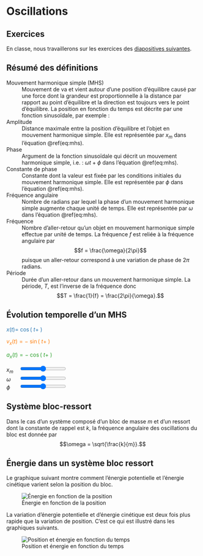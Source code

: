 # Oscillations

## Exercices {-}

En classe, nous travaillerons sur les exercices des [diapositives 
suivantes](https://docs.google.com/presentation/d/1K3wUYffcH0Q8pshmT-csSTZUmDQt0aj7my9UdrElOso/edit?usp=sharing).

## Résumé des définitions

Mouvement harmonique simple (MHS)
: Mouvement de va et vient autour d'une position d'équilibre causé par une 
force dont la grandeur est proportionnelle à la distance par rapport au point 
d'équilibre et la direction est toujours vers le point d'équilibre. La position 
en fonction du temps est décrite par une fonction sinusoïdale, par exemple :
\begin{equation}
  x = x_m \cos(\omega t + \phi).
  (\#eq:mhs)
\end{equation}

Amplitude
: Distance maximale entre la position d'équilibre et l'objet en mouvement 
harmonique simple. Elle est représentée par $x_m$ dans l'équation 
\@ref(eq:mhs).

Phase
: Argument de la fonction sinusoïdale qui décrit un mouvement harmonique 
simple, i.e. : $\omega t + \phi$ dans l'équation \@ref(eq:mhs).

Constante de phase
: Constante dont la valeur est fixée par les conditions initiales du mouvement 
harmonique simple. Elle est représentée par $\phi$ dans l'équation 
\@ref(eq:mhs).

Fréquence angulaire
: Nombre de radians par lequel la phase d'un mouvement harmonique simple 
augmente chaque unité de temps. Elle est représentée par $\omega$ dans 
l'équation \@ref(eq:mhs).

Fréquence
: Nombre d'aller-retour qu'un objet en mouvement harmonique simple effectue par 
unité de temps. La fréquence $f$ est reliée à la fréquence angulaire par
$$f = \frac{\omega}{2\pi}$$
puisque un aller-retour correspond à une variation de phase de $2\pi$ radians.

Période
: Durée d'un aller-retour dans un mouvement harmonique simple. La période, $T$, 
est l'inverse de la fréquence donc
$$T = \frac{1}{f} = \frac{2\pi}{\omega}.$$


## Évolution temporelle d'un MHS

<div>
<div class="figures" style="float: left">
  <div id="figure1"></div>
  <div id="figure2"></div>
  <div id="figure3"></div>
</div>

<div class="fctEquation" style="color: rgb(42, 119, 178)">
$x(t) =$ <span class="xmValue"></span> $\cos($<span class="wValue"></span> $t +$
<span class="phiValue"></span>$)$
</div>
<div class="fctEquation" style="color: rgb(255, 127, 14)">
$v_x(t) = -$ <span class="vxmValue"></span> $\sin($<span class="wValue"></span> 
$t +$ <span class="phiValue"></span>$)$
</div>
<div class="fctEquation" style="color: rgb(44, 160, 44)">
$a_x(t) = -$ <span class="axmValue"></span> $\cos($<span class="wValue"></span> 
$t +$ <span class="phiValue"></span>$)$
</div>

<div class="controls">
<p>
<span style="display: inline-block; width: 30px">$x_m$</span>
<input id="xm" type="range" min="0" max="5" step="0.1" style="width: 120px;">
<br>
<span style="display: inline-block; width: 30px">$\omega$</span>
<input id="w" type="range" min="0" max="10" step="0.1" style="width: 120px;">
<br>
<span style="display: inline-block; width: 30px">$\phi$</span>
<input id="phi" type="range" min="-10" max="10" step="0.1" style="width: 120px;">
</p>
</div>
</div>
<script src="http://d3js.org/d3.v4.min.js"></script>
<script src="js/plot.js"></script>
<script>
var t = d3.range(0, 20, 0.05);
var x = t.map(function(d) { return Math.cos(d); });
var vx = t.map(function(d) { return -Math.sin(d); });
var ax = t.map(function(d) { return -Math.cos(d); });
var params = {xm: 1, w: 1, phi: 0, vxm: 1, axm: 1};
var plotx = lineChart()
    .yAxisLabel("x")
    .margins({top: 10, right: 20, bottom: 6, left: 60})
    .dimensions({width: 500, height:150})
    .xdomain([0, 20])
    .ydomain([-5, 5])
    .toggleZoom();
var plotv = lineChart()
    .yAxisLabel("vₓ")
    .margins({top: 10, right: 20, bottom: 6, left: 60})
    .dimensions({width: 500, height:150})
    .xdomain([0, 20])
    .ydomain([-8, 8])
    .colori(1)
    .toggleZoom();
var plota = lineChart()
    .xAxisLabel("t")
    .yAxisLabel("aₓ")
    .margins({top: 10, right: 20, bottom: 40, left: 60})
    .dimensions({width: 500, height:185})
    .xdomain([0, 20])
    .ydomain([-20, 20])
    .colori(2)
    .toggleZoom();
d3.select("#figure1")
    .data([d3.zip(t, x)])
    .call(plotx);
d3.select("#figure2")
    .data([d3.zip(t, vx)])
    .call(plotv);
d3.select("#figure3")
    .data([d3.zip(t, ax)])
    .call(plota);

function redraw() {
  x = t.map(function(d) {
    return params.xm * Math.cos(params.w * d + params.phi); });
  params.vxm = params.xm * params.w;
  params.axm = params.xm * Math.pow(params.w, 2);
  vx = t.map(function(d) {
    return -params.vxm * Math.sin(params.w * d + params.phi); });
  ax = t.map(function(d) {
    return -params.axm * Math.cos(params.w * d + params.phi); });
  plotx.update(d3.zip(t, x));
  plotv.update(d3.zip(t, vx));
  plota.update(d3.zip(t, ax));
}

function set_control(varName) {
  d3.selectAll("." + varName + "Value")
    .each(function(d) { d3.select(this).html(params[varName]); });
  document.getElementById(varName).value = params[varName];
  d3.select("#" + varName)
    .on("input", function() {
        params[varName] = +this.value;
        redraw();
        d3.selectAll("." + varName + "Value")
          .each(function(d) { d3.select(this).html(params[varName]); });
        d3.select(".vxmValue")
          .html(+params.vxm.toPrecision(4));
        d3.select(".axmValue")
          .html(+params.axm.toPrecision(4));
    });
}

set_control("xm")
set_control("w")
set_control("phi")
d3.select(".vxmValue")
  .html(+params.vxm.toPrecision(4));
d3.select(".axmValue")
  .html(+params.axm.toPrecision(4));
</script>


## Système bloc-ressort

Dans le cas d'un système composé d'un bloc de masse $m$ et d'un ressort dont la 
constante de rappel est $k$, la fréquence angulaire des oscillations du bloc 
est donnée par
$$\omega = \sqrt{\frac{k}{m}}.$$


## Énergie dans un système bloc ressort

Le graphique suivant montre comment l'énergie potentielle et l'énergie 
cinétique varient selon la position du bloc.

![Énergie en fonction de la position](images/energie-pos.png)

La variation d'énergie potentielle et d'énergie cinétique est deux fois plus 
rapide que la variation de position. C'est ce qui est illustré dans les 
graphiques suivants.

![Position et énergie en fonction du temps](images/energie-temps.png)

